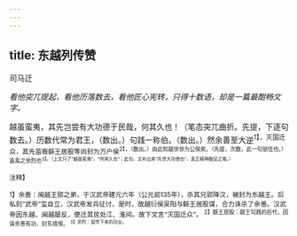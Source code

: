 ```yaml
---
---
---
```

title: 东越列传赞
---



司马迁

*看他突兀提起，看他历落数去，看他匠心宪转，只得十数语，却是一篇最酣畅文字。*

越虽蛮夷，其先岂尝有大功德于民哉，何其久也！（笔态突兀曲折。先提，下逐句数去。）历数代常为君王，（数出。）句践一称伯。（数出。）然余善至大逆<sup>1】，灭国迁众，其先苗裔繇王居股等尚封为万户侯<sup>2】，（数出。）由此知越世世为公侯矣。（先提，次数，此一句锁住也。）盖禹之余烈也<sup>3】。（上文只了“越虽蛮夷”，“何其久也”；此句，又补出其“先世大功德也”，真正精神酣足之笔。）

<sup>注释】

<sup>1】余善：闽越王郢之弟，于汉武帝建元六年（公元前135年），杀其兄郢降汉，被封为东越王。后私刻“武帝”玺自立，汉武帝发兵征讨，是时，故越衍侯吴阳与繇王居股谋，合力诛杀了余善。汉武帝因东越、闽越屡反，便迁其民处江、淮间。故下文言“灭国迁众”。
<sup>2】繇王居股：越王勾践的后代，因诛余善有功，封东成侯。
<sup>3】余烈：留传下来的功业。